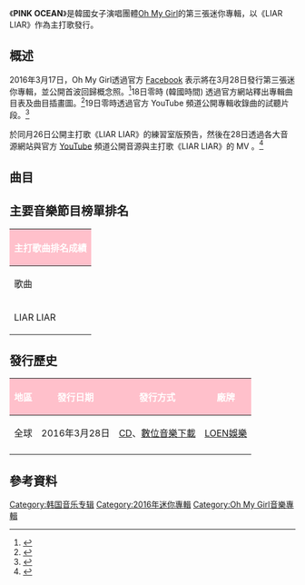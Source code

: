 {{copyedit|time=2016-08-17T16:17:06+00:00}}
{{Infobox Album
| Name           = PINK OCEAN
| Original_name  = 
| Type           = 迷你專輯
| Longtype       = 
| Artist         = [[Oh_My_Girl|Oh My Girl]]
| Released       = {{Start date|2016|03|28}}
| Format        = [[CD|CD]]、[[數位音樂下載|數位音樂下載]]
| Recorded       = {{KOR}}2016年
| Genre          = [[K-pop|K-pop]]、[[Dance-pop|Dance-pop]]
| Length         = 
| Label          = [[WM_Entertainment|WM Entertainment]]企劃、[[LOEN娛樂|LOEN娛樂]]發行
| Last album     = [[CLOSER_(Oh_My_Girl迷你專輯)|CLOSER]]<br />（2015年）
| This album     = '''PINK OCEAN'''<br />（2016年）
| Next album     = [[Windy_Day|Windy Day]]<br />（2016年）
| Misc           = {{External music video|Type=EP|{{YouTube|id = LNZKqhXCv5c |title = LIAR LIAR}}}}
}}

《'''PINK OCEAN'''》是韓國女子演唱團體[[Oh_My_Girl|Oh My Girl]]的第三張迷你專輯，以《LIAR LIAR》作為主打歌發行。

==概述==
2016年3月17日，Oh My Girl透過官方 [[Facebook|Facebook]] 表示將在3月28日發行第三張迷你專輯，並公開首波回歸概念照。<ref>{{Cite web |url=http://kpopn.niusnews.com/=K1zxycb8 |title=28日發行迷你專輯 |access-date=2016-08-06 |archive-url=https://web.archive.org/web/20160819184244/http://kpopn.niusnews.com/=K1zxycb8 |archive-date=2016-08-19 |dead-url=yes }}</ref>18日零時 (韓國時間) 透過官方網站釋出專輯曲目表及曲目插畫圖。<ref>{{Cite web |url=http://kpopn.niusnews.com/=K2jeiju7 |title=新輯曲目表公開 |access-date=2016-08-06 |archive-url=https://web.archive.org/web/20160819054548/http://kpopn.niusnews.com/=K2jeiju7 |archive-date=2016-08-19 |dead-url=yes }}</ref>19日零時透過官方 YouTube 頻道公開專輯收錄曲的試聽片段。<ref>{{Cite web |url=http://kpopn.niusnews.com/=K20q0su9 |title=《PINK OCEAN》試聽 |access-date=2016-08-06 |archive-url=https://web.archive.org/web/20160819163644/http://kpopn.niusnews.com/=K20q0su9 |archive-date=2016-08-19 |dead-url=yes }}</ref>

於同月26日公開主打歌《LIAR LIAR》的練習室版預告，然後在28日透過各大音源網站與官方 [[YouTube|YouTube]] 頻道公開音源與主打歌《LIAR LIAR》的 MV 。<ref>{{Cite web |url=http://kpopn.niusnews.com/=K0kt00g0 |title=《LIAR LIAR》MV 公開 |access-date=2016-08-06 |archive-url=https://web.archive.org/web/20160818105643/http://kpopn.niusnews.com/=K0kt00g0 |archive-date=2016-08-18 |dead-url=yes }}</ref>

==曲目==
{{tracklist
| collapsed       = 
| headline        = 
| extra_column    = 編曲
| total_length    = 18:19

| title1          = '''LIAR LIAR'''
| music1          = David Anthony, Sophie White, Joe Killington
| lyrics1         = 서지음, [[金美賢|Mimi]]
| extra1          = David Anthony 
| length1         = 3:15

| title2          =  B612
| music2          = Andreas Oberg, XinXin Gao, Darren Smith, Sean Alexander 
| lyrics2         = 서지음, [[金美賢|Mimi]]
| extra2          = Andreas Oberg, Darren "Baby Dee Beats" Smith, AVENUE 52 
| length2         = 4:07

| title3          = I Found Love
| music3          = David Anthony, Sophie White, Phoebe Brown 
| lyrics3         = 서지음, [[金美賢|Mimi]]
| extra3          = David Anthony 
| length3         = 3:35

| title4          = Knock Knock
| music4          = Andreas Oberg, Par Almqvist, August Vinberg 
| lyrics4         = 72
| extra4          = Par Almqvist, August Vinberg 
| length4         = 3:38

| title5          = 一步兩步 (한 발짝 두 발짝)
| music5          = [[振永|振永]]
| lyrics5         = [[振永|振永]]
| extra5          = [[振永|振永]], Command Freaks 
| length5         = 3:44
}}

==主要音樂節目榜單排名==
{|class="wikitable mw-collapsible " style="font-size:small"
!colspan="9" style="background:pink; color:white" |主打歌曲排名成績
|-
|歌曲
|[[Mnet媒體|Mnet]]<br /><small>《[[M!_Countdown|M! Countdown]]》</small>
|[[KBS第2頻道|KBS2]]<br /><small>《[[KBS音樂銀行|Music Bank]]》</small>
|[[SBS_(韓國)|SBS]]<br /><small>《[[SBS人氣歌謠|人氣歌謠]]》</small>
|{{link-ko|MBC Music|MBC 뮤직}}<br><small>《[[Show_Champion|Show Champion]]》</small> 
|-
| LIAR LIAR ||6||12||16||12
|}

==發行歷史==
{| class="wikitable"  style="text-align:center;"
! style="background:pink; color:white" |地區 !! style="background:pink; color:white" |發行日期 !! style="background:pink; color:white" |發行方式 !! style="background:pink; color:white" |廠牌
|-
| 全球 || 2016年3月28日 || [[CD|CD]]、[[數位音樂下載|數位音樂下載]] || [[LOEN娛樂|LOEN娛樂]]
|-
|}

==參考資料==
{{reflist|2}}

{{Oh My Girl}}
[[Category:韩国音乐专辑|Category:韩国音乐专辑]]
[[Category:2016年迷你專輯|Category:2016年迷你專輯]]
[[Category:Oh_My_Girl音樂專輯|Category:Oh My Girl音樂專輯]]